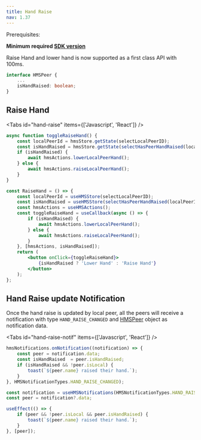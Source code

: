 ```yaml
---
title: Hand Raise
nav: 1.37
---
```


Prerequisites:

**Minimum required [SDK version](../../changelog/release-notes#2023-09-22)**

Raise Hand and lower hand is now supported as a first class API with 100ms.

```ts
interface HMSPeer {
    ...
    isHandRaised: boolean;
}
```

## Raise Hand

<Tabs id="hand-raise" items={['Javascript', 'React']} />

<Tab id='hand-raise-0'>

```js
async function toggleRaiseHand() {
    const localPeerId = hmsStore.getState(selectLocalPeerID);
    const isHandRaised = hmsStore.getState(selectHasPeerHandRaised(localPeerId));
    if (isHandRaised) {
        await hmsActions.lowerLocalPeerHand();
    } else {
        await hmsActions.raiseLocalPeerHand();
    }
}
```

</Tab>

<Tab id='hand-raise-1'>

```jsx
const RaiseHand = () => {
    const localPeerId = useHMSStore(selectLocalPeerID);
    const isHandRaised = useHMSStore(selectHasPeerHandRaised(localPeerId));
    const hmsActions = useHMSActions();
    const toggleRaiseHand = useCallback(async () => {
        if (isHandRaised) {
            await hmsActions.lowerLocalPeerHand();
        } else {
            await hmsActions.raiseLocalPeerHand();
        }
    }, [hmsActions, isHandRaised]);
    return (
        <button onClick={toggleRaiseHand}>
            {isHandRaised ? 'Lower Hand' : 'Raise Hand'}
        </button>
    );
};
```

</Tab>

## Hand Raise update Notification

Once the hand raise is updated by local peer, all the peers will receive a notification
with type `HAND_RAISE_CHANGED` and [HMSPeer](/api-reference/javascript/v2/interfaces/HMSPeer)
object as notification data.

<Tabs id="hand-raise-notif" items={['Javascript', 'React']} />

<Tab id='hand-raise-notif-0'>

```js
hmsNotifications.onNotification((notification) => {
    const peer = notification.data;
    const isHandRaised  = peer.isHandRaised;
    if (isHandRaised && !peer.isLocal) {
        toast(`${peer.name} raised their hand.`);
    }
}, HMSNotificationTypes.HAND_RAISE_CHANGED);
```

</Tab>

<Tab id='hand-raise-notif-1'>

```jsx
const notification = useHMSNotifications(HMSNotificationTypes.HAND_RAISE_CHANGED);
const peer = notification?.data;

useEffect(() => {
    if (peer && !peer.isLocal && peer.isHandRaised) {
        toast(`${peer.name} raised their hand.`);
    }
}, [peer]);
```

</Tab>

